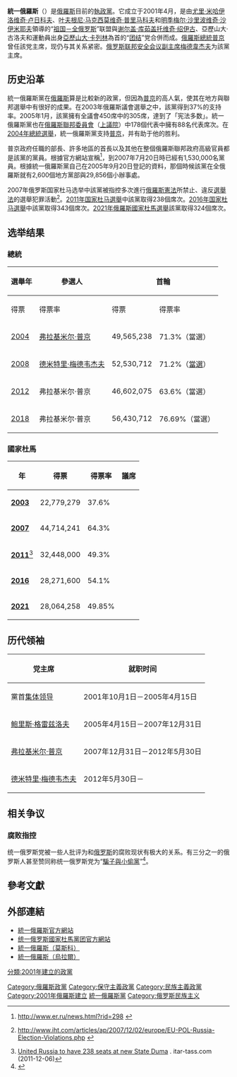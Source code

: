 {{noteTA
|1=zh-cn:普京; zh-tw:普丁;zh-hk:普京;
|2=zh-cn:弗拉基米尔·普京;zh-hk:弗拉迪米爾·普京;zh-tw:佛拉迪米爾·普丁;
}}
{{Infobox political party
|country       = 俄羅斯
|name          = 統一俄羅斯
|native_name   = {{lang|ru|Единая Россия}}
|logo          = [[File:Логотип_партии_-Единая_Россия-.svg|155px]]
|colorcode     = {{Party meta/color/統一俄羅斯}}
|founder       = [[謝爾蓋·紹伊古|謝爾蓋·紹伊古]]、[[尤里·米哈伊洛維奇·盧日科夫|尤里·米哈伊洛維奇·盧日科夫]]、[[明季梅爾·沙里波維奇·沙伊米耶夫|明季梅爾·沙里波維奇·沙伊米耶夫]]
|leader1_title = 主席
|leader1_name  = [[德米特里·阿纳托利耶维奇·梅德韦杰夫|德米特里·阿纳托利耶维奇·梅德韦杰夫]]
|merger        = [[团结_(俄罗斯)|团结]]<br/>[[祖国－全俄罗斯|祖国－全俄罗斯]]
|foundation    = {{Start date|2001|12|1}}
|youth_wing    = 统一俄罗斯青年卫队
|membership    = 2,073,772<ref>{{cite web |url=http://www.minjust.ru/common/img/uploaded/docs/2011.02.01_Edinaya_Rossiya_perechen.doc |title=存档副本 |accessdate=2017-06-02  |deadurl=yes |archiveurl=https://web.archive.org/web/20121025025351/http://www.minjust.ru/common/img/uploaded/docs/2011.02.01_Edinaya_Rossiya_perechen.doc |archivedate=2012-10-25 }}</ref>
|ideology      = [[国家主义|国家主义]]<ref>{{cite book|first1=Cheng|last1=Chen|title=The Return of Ideology: The Search for Regime Identities in Postcommunist Russia and China|page=87|publisher=University of Michigan Press|year=2016|isbn=978-0-472-11993-6|url=https://books.google.com/books?id=27ypDAAAQBAJ&pg=PA87|accessdate=2017-10-30|archive-date=2020-04-27|archive-url=https://web.archive.org/web/20200427143224/https://books.google.com/books?id=27ypDAAAQBAJ&pg=PA87|dead-url=no}}</ref><br />[[俄罗斯民族主义|俄罗斯民族主义]]<ref name="Laruelle2009">{{cite book|last=Laruelle|first=Marlène|authorlink= |title=In the Name of the Nation|url=https://archive.org/details/namenationnation00laru_609|chapter=Nationalism as Conservative Centrism: United Russia|publisher=Palgrave Macmillan|publication-place=New York|year=2009|isbn=978-1-349-38117-3|doi=10.1057/9780230101234_5|pages=[https://archive.org/details/namenationnation00laru_609/page/n127 119]–152}}</ref><br />[[普京主义|普京主义]]<ref name="Sakwa2013">{{cite book|last=Sakwa|first=Richard|authorlink=|title=Power and Policy in Putin's Russia|url=https://books.google.com/books?id=6QjcAAAAQBAJ&pg=PA7|accessdate=2017-10-14|year=2013|publisher=Routledge|isbn=978-1-317-98994-3|page=7|archive-date=2020-04-27|archive-url=https://web.archive.org/web/20200427115818/https://books.google.com/books?id=6QjcAAAAQBAJ&pg=PA7|dead-url=no}}</ref><ref>{{cite web|last1=de Vogel|first1=Sasha|title=New Russian "Patriots"|url=https://imrussia.org/en/politics/315-new-russian-patriots|website=The Institute of Modern Russia|accessdate=2017-05-26|date=2012-10-25|archive-date=2017-08-05|archive-url=https://web.archive.org/web/20170805220903/https://imrussia.org/en/politics/315-new-russian-patriots|dead-url=no}}</ref><br/>[[俄西斯主義|俄西斯主義]]<br />[[民族保守主义|民族保守主义]]<ref>{{cite book|date=2015-04-20|first1=Paul|first2=Stephen|publisher=E-International Relations|last1=Chaisty|title=Putin's Nationalism Problem|last2=Whitefield}}.</ref><ref>{{cite web|url=https://www.diena.lv/raksts/kd/maksla/is-national-conservatism-the-new-ideology-of-the-russian-people-640460|title=Is 'National Conservatism' the New Ideology of the Russian People?|publisher=Diena|date=2008-12-05|accessdate=2018-01-11|archive-date=2017-09-22|archive-url=https://web.archive.org/web/20170922050711/https://www.diena.lv/raksts/kd/maksla/is-national-conservatism-the-new-ideology-of-the-russian-people-640460|dead-url=no}}</ref><br />[[社會保守主义|社會保守主义]]<ref>{{cite book|first=Tom|last=Lansford|publisher=CQR Press|title=Political Handbook of the World 2015|year=2014|url=https://archive.org/details/politicalhandboo0000lans|quote=United Russia ... espouses “social conservatism”}}</ref><br />[[实用主义|实用主义]]<br>[[社團主義|社團主義]]<ref>{{cite web|url=https://www-svoboda-org.cdn.ampproject.org/v/s/www.svoboda.org/amp/25012642.html?amp_js_v=a6&amp_gsa=1&usqp=mq331AQKKAFQArABIIACAw%3D%3D#aoh=16515748383992&amp_ct=1651574852049&referrer=https%3A%2F%2Fwww.google.com&amp_tf=%D0%A1%20%D1%81%D0%B0%D0%B9%D1%82%D0%B0%20%251%24s&ampshare=https%3A%2F%2Fwww.svoboda.org%2Fa%2F25012642.html|title=Путин, ОНФ и корпоративное государство}}</ref>
|position      = [[大帐篷|大帐篷]]{{cref|a}}
|national      = [[全俄人民阵线|全俄人民阵线]]
|international = [[中间派民主国际|中间派民主国际]](观察员)<ref>{{Cite web |url=http://lenta.ru/news/2008/07/04/international/ |title="Единая Россия" вступила в Центристский демократический интернационал |access-date=2021-10-02 |archive-date=2021-10-02 |archive-url=https://web.archive.org/web/20211002054729/https://lenta.ru/news/2008/07/04/international/ |dead-url=no }}</ref>
|european      = 无
|colours       = [[白色|白色]]、[[蓝色|蓝色]]和[[红色|红色]]
|seats1_title  = [[联邦委员会_(俄罗斯)|联邦委员会]]
|seats1        = {{Infobox political party/seats|142|170|hex={{Party meta/color/統一俄羅斯}}|per=1}}
|seats2_title  = [[国家杜马|国家杜马]]
|seats2        = {{Infobox political party/seats|324|450|hex={{Party meta/color/統一俄羅斯}}|per=1}}
|seats3_title  = 地区议会
|seats3        = {{Infobox political party/seats|2849|3980|hex={{Party meta/color/統一俄羅斯}}|per=1}}
|website       = {{URL|http://er.ru/}}
|footnotes     ={{cnote|a|統一俄羅斯黨沒有統一的政治立場，<br/>但該黨被各種消息來源描述為[[中間派|中間派]]<ref>{{Cite web|url=https://er.ru/party/program?page=2|title=«Единая Россия» отвергает все формы социального, экономического популизма, национализма и радикализма|publisher=Народная программа «Единой России»|access-date=2021-11-26|archive-date=2021-11-26|archive-url=https://web.archive.org/web/20211126154930/https://er.ru/party/program?page=2|dead-url=no}}<br/>{{Cite book |first=Stephen |last=White |title=Public opinion and voting behaviour |editor1=Graeme Gill |editor2=James Young |work=Routledge Handbook of Russian Politics and Society |publisher=Routledge |year=2012 |page=359}}</ref>、<br/>[[中間偏右|中間偏右]]<ref>{{cite news|last=Coalson|first=Robert|date=5 September 2007|title=Russia: Kremlin Labors To Get "A Just Russia" Into The Next Duma|url=https://www.rferl.org/a/1078537.html|work=[[Radio_Free_Europe/Radio_Liberty|Radio Free Europe/Radio Liberty]]|accessdate=2021-11-26|archive-date=2021-11-26|archive-url=https://web.archive.org/web/20211126052059/https://www.rferl.org/a/1078537.html|dead-url=no}}</ref>或[[右翼|右翼]]<ref>{{cite web|first=Selim|last=Gönen|url=https://www.dailysabah.com/europe/2020/01/17/uncertainty-looms-as-putin-carves-the-future-of-troubled-russia|title=Uncertainty looms as Putin carves the future of troubled Russia|quote=Meanwhile, the State Duma, the lower house of the Federal Assembly of Russia, is currently dominated by members of the current ruling right-wing political party United Russia.|work=Daily Sabah|date=17 January 2020|access-date=2020-01-22|archive-date=2020-01-18|archive-url=https://web.archive.org/web/20200118133445/https://www.dailysabah.com/europe/2020/01/17/uncertainty-looms-as-putin-carves-the-future-of-troubled-russia|dead-url=no}}<br/>{{cite book|author1=Paulo Vicente Alves|title=Emerging Markets Report|date=2014|publisher=AVEC Editora|isbn=9788567901053|edition=1st|url=https://books.google.com/books?id=pHnoCwAAQBAJ&pg=PP1|access-date=27 March 2018|quote=Here are the two main parties, the "Right-Wing" United Russia and the "Statist" CPRF (Communist Party). United Russia was created in 2001 from the union of the Unity and Fatherland parties. Their "Right-Wing" position in the frontier of "Leftist" groups shows how hard it is to define United Russia but it is definitely trying to move Russia toward capitalism with stability.|archive-date=2021-11-26|archive-url=https://web.archive.org/web/20211126052055/https://books.google.com/books?id=pHnoCwAAQBAJ&pg=PP1|dead-url=no}}</ref><ref>{{cite web|author=SELIM GÖNEN|url=https://www.dailysabah.com/europe/2020/01/17/uncertainty-looms-as-putin-carves-the-future-of-troubled-russia|title=Uncertainty looms as Putin carves the future of troubled Russia|quote=Meanwhile, the State Duma, the lower house of the Federal Assembly of Russia, is currently dominated by members of the current ruling '''right-wing political party United Russia'''.|work=Daily Sabah|date=17 January 2020|access-date=2020-01-22|archive-date=2020-01-18|archive-url=https://web.archive.org/web/20200118133445/https://www.dailysabah.com/europe/2020/01/17/uncertainty-looms-as-putin-carves-the-future-of-troubled-russia|dead-url=no}}</ref><ref name="Position 1">{{cite web|last1=Finn|first1=Peter|title=Kremlin-Backed Opposition Party Foundering as Elections Loom|url=https://www.washingtonpost.com/wp-dyn/content/article/2007/10/25/AR2007102502885_2.html|website=[[The_Washington_Post|The Washington Post]]|accessdate=27 March 2018|archiveurl=https://web.archive.org/web/20180327083135/http://www.washingtonpost.com/wp-dyn/content/article/2007/10/25/AR2007102502885_2.html|archivedate=27 March 2018|date=26 October 2007|quote="'As of today, we are truly an opposition party,' Mironov told reporters the day after Putin informed a United Russia congress that he would lead the party at the polls. 'And the president's support consists only of this: He agrees that Russia needs not only the right-wing United Russia but also a powerful socialist or social democratic party. And we don't need any more from him. The rest we'll do ourselves, relying on the support of our voters.'"}}<br/>{{cite web|last1=Borisov|first1=Sergey|title=United Russia 'determined itself as a right-wing party'|url=https://www.rt.com/politics/medvedev-putin-united-russia/|website=[[RT_(TV_network)|RT]]|accessdate=27 March 2018|archiveurl=https://web.archive.org/web/20170729051537/https://www.rt.com/politics/medvedev-putin-united-russia/|archivedate=29 July 2017|date=23 November 2009|quote=Having called themselves "conservatives," the members of United Russia "have simply determined their place" as a right-wing party, political scientist Dmitry Travin said. That means that they are "politicians who defend values of the market economy based on national traditions," Rosbalt news agency quoted him as saying.}}<br/>{{cite book|author1=Paulo Vicente Alves|title=Emerging Markets Report|date=2014|publisher=AVEC Editora|isbn=9788567901053|edition=1st|url=https://books.google.com/books?id=pHnoCwAAQBAJ&lpg=PP1&pg=PP1#v=onepage&q&f=false|accessdate=27 March 2018|quote=Here are the two main parties, the "Right-Wing" United Russia and the "Statist" CPRF (Communist Party). United Russia was created in 2001 from the union of the Unity and Fatherland parties. Their "Right-Wing" position in the frontier of "Leftist" groups shows how hard it is to define United Russia but it is definitely trying to move Russia toward capitalism with stability.|archive-date=2020-04-27|archive-url=https://web.archive.org/web/20200427105601/https://books.google.com/books?id=pHnoCwAAQBAJ&lpg=PP1&pg=PP1#v=onepage&q&f=false|dead-url=no}}</ref>的政黨}}虽然统一俄罗斯不被认为是[[极右翼|极右翼]]政党，<br/>但它对西欧极右翼政党的支持存在争议。<ref>{{cite book|editor=Mitchell A. Orenstein |title=The Lands in Between: Russia vs. the West and the New Politics of Hybrid War |date=2019 |page=141 |publisher=Oxford University Press }}<br/>{{cite book |editor1=F. Stephen Larrabee |editor2=Stephanie Pezard |editor3=Andrew Radin |editor4=Nathan Chandler |editor5=Keith Crane |editor6=Thomas S. Szayna |title=Russia and the West After the Ukrainian Crisis: European Vulnerabilities to Russian Pressures |url=https://books.google.com/books?id=DOAZDgAAQBAJ&dq=far-right+United+Russia&pg=PA55 |date=2014 |page=55 |publisher=Rand Corporation |isbn=9780833094094 }}<br/>{{cite book|editor=Anton Shekhovtsov |title=Russia and the Western Far Right: Tango Noir |date=2017 |page=44 |publisher=Routledge }}</ref>
}}

'''統一俄羅斯'''（{{lang-ru|Единая Россия|translit= Yedinaya Rossiya}}）是[[俄羅斯|俄羅斯]]目前的[[執政黨|執政黨]]。它成立于2001年4月，是由[[尤里·米哈伊洛维奇·卢日科夫|尤里·米哈伊洛维奇·卢日科夫]]、[[叶夫根尼·马克西莫维奇·普里马科夫|叶夫根尼·马克西莫维奇·普里马科夫]]和[[明季梅尔·沙里波维奇·沙伊米耶夫|明季梅尔·沙里波维奇·沙伊米耶夫]]領導的“[[祖国－全俄罗斯|祖国－全俄罗斯]]”联盟與[[谢尔盖·库茹盖托维奇·绍伊古|谢尔盖·库茹盖托维奇·绍伊古]]、亞歷山大·古洛夫和運動員出身[[亞歷山大·卡列林|亞歷山大·卡列林]]為首的“[[团结_(俄罗斯)|团结]]”党合併而成。[[俄羅斯總統|俄羅斯總統]][[普京|普京]]曾任該党主席，现仍与其关系紧密。[[俄罗斯联邦安全会议|俄罗斯联邦安全会议副主席]][[德米特里·阿纳托利耶维奇·梅德韦杰夫|梅德韋杰夫]]为該黨主席。

== 历史沿革 ==
統一俄羅斯黨在[[俄羅斯|俄羅斯]]算是比較新的政黨，但因為[[普京|普京]]的高人氣，使其在地方與聯邦選舉中有很好的成果。在2003年俄羅斯議會選舉之中，該黨得到37%的支持率。2005年1月，該黨擁有全議會450席中的305席，達到了「宪法多数」。統一俄羅斯黨也在[[俄羅斯聯邦委員會|俄羅斯聯邦委員會]]（[[上議院|上議院]]）中178個代表中擁有88名代表席次。在[[2004年俄羅斯總統選舉|2004年總統選舉]]，統一俄羅斯黨支持[[普京|普京]]，并有助于他的胜利。

普京政府任職的部長、許多地區的首長以及其他在整個俄羅斯聯邦政府高級官員都是該黨的黨員。根據官方網站宣稱<ref>{{ru icon}}[http://www.er.ru/news.html?rid=298 http://www.er.ru/news.html?rid=298] {{webarchive|url=https://web.archive.org/web/20070409180033/http://www.er.ru/news.html?rid=298 |date=2007-04-09 }}</ref>，到2007年7月20日時已經有1,530,000名黨員。根據統一俄羅斯黨自己在2005年9月20日登記的資料，那個時候該黨在全俄羅斯就有2,600個地方黨部與29,856個小辦事處。

2007年俄罗斯国家杜马选举中該黨被指控多次進行[[俄羅斯憲法|俄羅斯憲法]]所禁止、違反[[選舉法|選舉法]]的選舉犯罪活動<ref>{{en icon}}[http://www.iht.com/articles/ap/2007/12/02/europe/EU-POL-Russia-Election-Violations.php http://www.iht.com/articles/ap/2007/12/02/europe/EU-POL-Russia-Election-Violations.php] {{Wayback|url=http://www.iht.com/articles/ap/2007/12/02/europe/EU-POL-Russia-Election-Violations.php |date=20080208191125 }}</ref>。[[2011年俄罗斯国家杜马选举|2011年国家杜马選舉]]中該黨取得238個席次。[[2016年俄羅斯國家杜馬選舉|2016年国家杜马選舉]]中該黨取得343個席次。[[2021年俄羅斯國家杜馬選舉|2021年俄羅斯國家杜馬選舉]]該黨取得324個席次。

== 选举结果 ==
=== 總統 ===
{| class=wikitable
|-
! rowspan=2|選舉年
! rowspan=2|參選人
! colspan=2|首輪
! colspan=2|次輪
|-
! 得票
! 得票率
! 得票
! 得票率
|-
! [[2004年俄罗斯总统选举|2004]]
| [[弗拉基米尔·弗拉基米罗维奇·普京|弗拉基米尔·普京]]
| 49,565,238
| 71.3%（當選）
| colspan="2" style="background:lightgrey;"|
|-
! [[2008年俄罗斯总统选举|2008]]
| [[德米特里·阿纳托利耶维奇·梅德韦杰夫|德米特里·梅德韦杰夫]]
| 52,530,712
| 71.2%（[[德米特里·梅德韋傑夫的總統任期|當選]]）
| colspan="2" style="background:lightgrey;"|
|-
! [[2012年俄罗斯总统选举|2012]]
| 弗拉基米尔·普京
| 46,602,075
| 63.6%（當選）
| colspan="2" style="background:lightgrey;"|
|-
! [[2018年俄罗斯总统选举|2018]]
| 弗拉基米尔·普京
| 56,430,712
| 76.69%（當選）
| colspan="2" style="background:lightgrey;"|
|}

=== 國家杜馬 ===
{|class="wikitable"
|-
!年
!得票
!得票率
!議席
|-
|'''[[2003年俄罗斯国家杜马选举|2003]]'''
|22,779,279
|37.6%
|{{Composition bar|225|450|#00529C}}
|-
|'''[[2007年俄罗斯国家杜马选举|2007]]'''
|44,714,241
|64.3%
|{{Composition bar|315|450|#00529C}}
|-
|'''[[2011年俄罗斯国家杜马选举|2011]]'''<ref>[http://tass.ru/en/archive/665967 United Russia to have 238 seats at new State Duma] {{Wayback|url=http://tass.ru/en/archive/665967 |date=20161001235156 }}. itar-tass.com (2011-12-06)</ref>
|32,448,000
|49.3%
|{{Composition bar|238|450|#00529C}}
|-
|'''[[2016年俄羅斯國家杜馬選舉|2016]]'''
|28,271,600
|54.1%
|{{Composition bar|343|450|#00529C}}
|-
|'''[[2021年俄羅斯國家杜馬選舉|2021]]'''
|28,064,258
|49.85%
|{{Composition bar|324|450|#00529C}}
|}

== 历代领袖 ==
{| class="wikitable"
|-
! 党主席 !! 就职时间
|-
| 黨首[[集体领导|集体领导]] || 2001年10月1日－2005年4月15日
|-
| [[鲍里斯·格雷兹洛夫|鲍里斯·格雷兹洛夫]] || 2005年4月15日－2007年12月31日
|-
| [[弗拉基米尔·普京|弗拉基米尔·普京]] || 2007年12月31日－2012年5月30日
|-
| [[德米特里·梅德韦杰夫|德米特里·梅德韦杰夫]] || 2012年5月30日－
|}

== 相关争议 ==
=== 腐败指控 ===
统一俄罗斯党被一些人批评为和[[俄罗斯|俄罗斯]]的腐败现状有极大的关系。有三分之一的俄罗斯人甚至赞同称统一俄罗斯党为“[[騙子與小偷黨|騙子與小偷黨]]”<ref>{{Cite web |url=http://online.wsj.com/article/SB10001424052970204903804577080122299864722.html |title=存档副本 |access-date=2014-08-30 |archive-date=2012-04-21 |archive-url=https://web.archive.org/web/20120421063819/http://online.wsj.com/article/SB10001424052970204903804577080122299864722.html |dead-url=no }}</ref>。

== 參考文獻 ==
{{Reflist}}

== 外部連結 ==
* [http://www.er.ru/ 統一俄羅斯官方網站] {{Wayback|url=http://www.er.ru/ |date=20101130162032 }}
* [http://www.er-duma.ru/ 统一俄罗斯國家杜馬黨团官方網站] {{Wayback|url=http://www.er-duma.ru/ |date=20101126195302 }}
* [http://www.mos-partya.ru/ 統一俄羅斯（莫斯科）] {{Wayback|url=http://www.mos-partya.ru/ |date=20210611212640 }}
* [https://web.archive.org/web/20071205172612/http://www.edinoros-ural.ru/ 統一俄羅斯（烏拉爾）]

{{俄罗斯政党}}
{{Authority control}}

[[Category:俄羅斯政黨|Category:俄羅斯政黨]]
[[Category:保守主義政黨|Category:保守主義政黨]]
[[Category:民族主義政黨|Category:民族主義政黨]]
[[分類:2001年建立的政黨|分類:2001年建立的政黨]]
[[Category:2001年俄羅斯建立|Category:2001年俄羅斯建立]]
[[Category:統一俄羅斯黨|統一俄羅斯黨]]
[[Category:俄罗斯民族主义|Category:俄罗斯民族主义]]